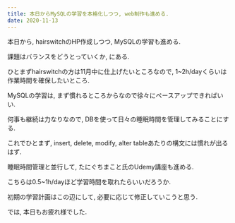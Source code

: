 ```yaml
---
title: 本日からMySQLの学習を本格化しつつ, web制作も進める.
date: 2020-11-13
---
```

本日から, hairswitchのHP作成しつつ, MySQLの学習も進める.


課題はバランスをどうとっていくか, にある.


ひとまずhairswitchの方は11月中に仕上げたいところなので, 1~2h/dayくらいは作業時間を確保したいところ.


MySQLの学習は, まず慣れるところからなので徐々にペースアップできればいい.


何事も継続は力なりなので, DBを使って日々の睡眠時間を管理してみることにする.


これでひとまず, insert, delete, modify, alter tableあたりの構文には慣れが出るはず.


睡眠時間管理と並行して, たにぐちまこと氏のUdemy講座も進める.


こちらは0.5~1h/dayほど学習時間を取れたらいいだろうか.


初期の学習計画はこの辺にして, 必要に応じて修正していこうと思う.


では, 本日もお疲れ様でした.
